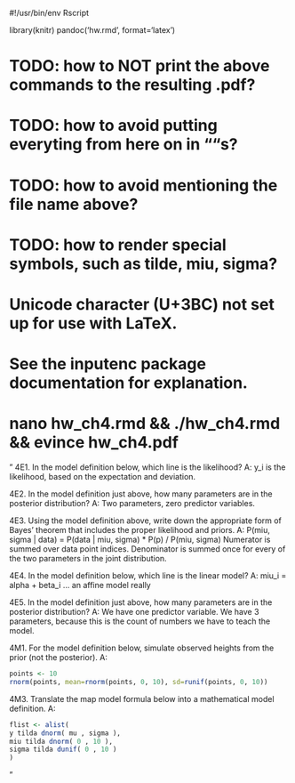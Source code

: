 #!/usr/bin/env Rscript


library(knitr)
pandoc('hw.rmd', format='latex')


# TODO: how to NOT print the above commands to the resulting .pdf?
# TODO: how to avoid putting everyting from here on in ""s?
# TODO: how to avoid mentioning the file name above?
# TODO: how to render special symbols, such as tilde, miu, sigma?
#     Unicode character (U+3BC) not set up for use with LaTeX.
#     See the inputenc package documentation for explanation.

# nano hw_ch4.rmd  && ./hw_ch4.rmd && evince hw_ch4.pdf

"
4E1. In the model definition below, which line is the likelihood?
A: y_i is the likelihood, based on the expectation and deviation.


4E2. In the model definition just above, how many parameters are in the posterior distribution?
A: Two parameters, zero predictor variables.


4E3. Using the model definition above, write down the appropriate form of Bayes’ theorem that
includes the proper likelihood and priors.
A: P(miu, sigma | data) = P(data | miu, sigma) * P(p) / P(miu, sigma)
Numerator is summed over data point indices.
Denominator is summed once for every of the two parameters in the joint distribution.


4E4. In the model definition below, which line is the linear model?
A: miu_i = alpha + beta_i ... an affine model really


4E5. In the model definition just above, how many parameters are in the posterior distribution?
A: We have one predictor variable.
We have 3 parameters, because this is the count of numbers we have to teach the model.


4M1. For the model definition below, simulate observed heights from the prior (not the posterior).
A:
```r
points <- 10
rnorm(points, mean=rnorm(points, 0, 10), sd=runif(points, 0, 10))
```
4M3. Translate the map model formula below into a mathematical model definition.
A:
```r
flist <- alist(
y tilda dnorm( mu , sigma ),
miu tilda dnorm( 0 , 10 ),
sigma tilda dunif( 0 , 10 )
)
```
"
